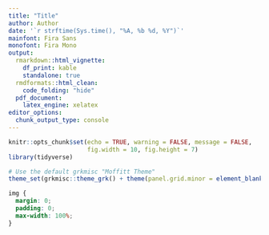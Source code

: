 ```yaml
---
title: "Title"
author: Author
date: '`r strftime(Sys.time(), "%A, %b %d, %Y")`'
mainfont: Fira Sans
monofont: Fira Mono
output:
  rmarkdown::html_vignette:
    df_print: kable
    standalone: true
  rmdformats::html_clean: 
    code_folding: "hide"
  pdf_document: 
    latex_engine: xelatex
editor_options: 
  chunk_output_type: console
---
```


```r
knitr::opts_chunk$set(echo = TRUE, warning = FALSE, message = FALSE,
                      fig.width = 10, fig.height = 7)
library(tidyverse)

# Use the default grkmisc "Moffitt Theme"
theme_set(grkmisc::theme_grk() + theme(panel.grid.minor = element_blank()))
```

```css
img {
  margin: 0;
  padding: 0;
  max-width: 100%;
}
```
